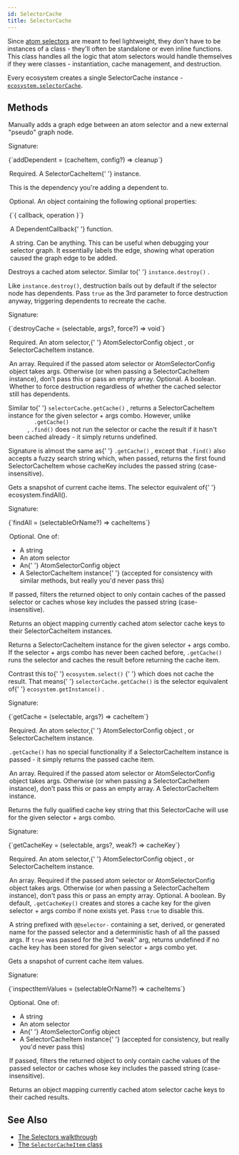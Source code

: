 ```yaml
---
id: SelectorCache
title: SelectorCache
---
```



Since [atom selectors](../types/AtomSelector) are meant to feel lightweight, they don't have to be instances of a class - they'll often be standalone or even inline functions. This class handles all the logic that atom selectors would handle themselves if they were classes - instantiation, cache management, and destruction.

Every ecosystem creates a single SelectorCache instance - [`ecosystem.selectorCache`](Ecosystem#selectorcache).

## Methods

<Legend>
  <Item name="addDependent">
    <p>
      Manually adds a graph edge between an atom selector and a new external
      "pseudo" graph node.
    </p>
    <p>Signature:</p>
    <Ts>{`addDependent = (cacheItem, config?) => cleanup`}</Ts>
    <Legend>
      <Item name="cacheItem">
        <p>
          Required. A <Link to="SelectorCacheItem">SelectorCacheItem</Link>{' '}
          instance.
        </p>
        <p>This is the dependency you're adding a dependent to.</p>
      </Item>
      <Item name="config">
        <p>Optional. An object containing the following optional properties:</p>
        <Ts>{`{ callback, operation }`}</Ts>
        <Legend>
          <Item name="callback">
            <p>
              A <Link to="../types/DependentCallback">DependentCallback</Link>{' '}
              function.
            </p>
          </Item>
          <Item name="operation">
            <p>
              A string. Can be anything. This can be useful when debugging your
              selector graph. It essentially labels the edge, showing what
              operation caused the graph edge to be added.
            </p>
          </Item>
        </Legend>
      </Item>
    </Legend>
  </Item>
  <Item name="destroyCache">
    <p>
      Destroys a cached atom selector. Similar to{' '}
      <Link to="AtomInstance#destroy">
        <code>instance.destroy()</code>
      </Link>
      .
    </p>
    <p>
      Like <code>instance.destroy()</code>, destruction bails out by default if
      the selector node has dependents. Pass <code>true</code> as the 3rd
      parameter to force destruction anyway, triggering dependents to recreate
      the cache.
    </p>
    <p>Signature:</p>
    <Ts>{`destroyCache = (selectable, args?, force?) => void`}</Ts>
    <Legend>
      <Item name="selectable">
        <p>
          Required. An <Link to="../types/AtomSelector">atom selector</Link>,{' '}
          <Link to="../types/AtomSelectorConfig">
            AtomSelectorConfig object
          </Link>
          , or <Link to="SelectorCacheItem">SelectorCacheItem instance</Link>.
        </p>
      </Item>
      <Item name="args">
        An array. Required if the passed atom selector or AtomSelectorConfig
        object takes args. Otherwise (or when passing a SelectorCacheItem
        instance), don't pass this or pass an empty array.
      </Item>
      <Item name="force">
        Optional. A boolean. Whether to force destruction regardless of whether
        the cached selector still has dependents.
      </Item>
    </Legend>
  </Item>
  <Item name="find">
    <p>
      Similar to{' '}
      <Link to="#getcache">
        <code>selectorCache.getCache()</code>
      </Link>
      , returns a <Link to="SelectorCacheItem">SelectorCacheItem</Link> instance
      for the given selector + args combo. However, unlike <code>
        .getCache()
      </code>, <code>.find()</code> does not run the selector or cache the result
      if it hasn't been cached already - it simply returns undefined.
    </p>
    <p>
      Signature is almost the same as{' '}
      <Link to="#getcache">
        <code>.getCache()</code>
      </Link>
      , except that <code>.find()</code> also accepts a fuzzy search string which,
      when passed, returns the first found SelectorCacheItem whose cacheKey includes
      the passed string (case-insensitive).
    </p>
  </Item>
  <Item name="findAll">
    <p>
      Gets a snapshot of current cache items. The selector equivalent of{' '}
      <Link to="Ecosystem#findall">ecosystem.findAll()</Link>.
    </p>
    <p>Signature:</p>
    <Ts>{`findAll = (selectableOrName?) => cacheItems`}</Ts>
    <Legend>
      <Item name="selectableOrName">
        <p>Optional. One of:</p>
        <ul>
          <li>A string</li>
          <li>
            An <Link to="../types/AtomSelector">atom selector</Link>
          </li>
          <li>
            An{' '}
            <Link to="../types/AtomSelectorConfig">
              AtomSelectorConfig object
            </Link>
          </li>
          <li>
            A <Link to="SelectorCacheItem">SelectorCacheItem instance</Link>{' '}
            (accepted for consistency with similar methods, but really you'd
            never pass this)
          </li>
        </ul>
        <p>
          If passed, filters the returned object to only contain caches of the
          passed selector or caches whose key includes the passed string
          (case-insensitive).
        </p>
      </Item>
      <Item name="Returns">
        Returns an object mapping currently cached atom selector cache keys to
        their <Link to="SelectorCacheItem">SelectorCacheItem</Link> instances.
      </Item>
    </Legend>
  </Item>
  <Item name="getCache">
    <p>
      Returns a <Link to="SelectorCacheItem">SelectorCacheItem</Link> instance
      for the given selector + args combo. If the selector + args combo has
      never been cached before, <code>.getCache()</code> runs the selector and
      caches the result before returning the cache item.
    </p>
    <p>
      Contrast this to{' '}
      <Link to="Ecosystem#select">
        <code>ecosystem.select()</code>
      </Link>{' '}
      which does not cache the result. That means{' '}
      <code>selectorCache.getCache()</code> is the selector equivalent of{' '}
      <Link to="Ecosystem#getinstance">
        <code>ecosystem.getInstance()</code>
      </Link>
      .
    </p>
    <p>Signature:</p>
    <Ts>{`getCache = (selectable, args?) => cacheItem`}</Ts>
    <Legend>
      <Item name="selectable">
        <p>
          Required. An <Link to="../types/AtomSelector">atom selector</Link>,{' '}
          <Link to="../types/AtomSelectorConfig">
            AtomSelectorConfig object
          </Link>
          , or <Link to="SelectorCacheItem">SelectorCacheItem instance</Link>.
        </p>
        <p>
          <code>.getCache()</code> has no special functionality if a
          SelectorCacheItem instance is passed - it simply returns the passed
          cache item.
        </p>
      </Item>
      <Item name="args">
        An array. Required if the passed atom selector or AtomSelectorConfig
        object takes args. Otherwise (or when passing a SelectorCacheItem
        instance), don't pass this or pass an empty array.
      </Item>
      <Item name="Returns">
        A <Link to="SelectorCacheItem">SelectorCacheItem</Link> instance.
      </Item>
    </Legend>
  </Item>
  <Item name="getCacheKey">
    <p>
      Returns the fully qualified cache key string that this SelectorCache will
      use for the given selector + args combo.
    </p>
    <p>Signature:</p>
    <Ts>{`getCacheKey = (selectable, args?, weak?) => cacheKey`}</Ts>
    <Legend>
      <Item name="selectable">
        <p>
          Required. An <Link to="../types/AtomSelector">atom selector</Link>,{' '}
          <Link to="../types/AtomSelectorConfig">
            AtomSelectorConfig object
          </Link>
          , or <Link to="SelectorCacheItem">SelectorCacheItem instance</Link>.
        </p>
      </Item>
      <Item name="args">
        An array. Required if the passed atom selector or AtomSelectorConfig
        object takes args. Otherwise (or when passing a SelectorCacheItem
        instance), don't pass this or pass an empty array.
      </Item>
      <Item name="weak">
        Optional. A boolean. By default, <code>.getCacheKey()</code> creates and
        stores a cache key for the given selector + args combo if none exists
        yet. Pass <code>true</code> to disable this.
      </Item>
      <Item name="Returns">
        <p>
          A string prefixed with <code>@@selector-</code> containing a set,
          derived, or generated name for the passed selector and a deterministic
          hash of all the passed args. If <code>true</code> was passed for the
          3rd "weak" arg, returns undefined if no cache key has been stored for
          given selector + args combo yet.
        </p>
      </Item>
    </Legend>
  </Item>
  <Item name="inspectItemValues">
    <p>Gets a snapshot of current cache item values.</p>
    <p>Signature:</p>
    <Ts>{`inspectItemValues = (selectableOrName?) => cacheItems`}</Ts>
    <Legend>
      <Item name="selectableOrName">
        <p>Optional. One of:</p>
        <ul>
          <li>A string</li>
          <li>
            An <Link to="../types/AtomSelector">atom selector</Link>
          </li>
          <li>
            An{' '}
            <Link to="../types/AtomSelectorConfig">
              AtomSelectorConfig object
            </Link>
          </li>
          <li>
            A <Link to="SelectorCacheItem">SelectorCacheItem instance</Link>{' '}
            (accepted for consistency, but really you'd never pass this)
          </li>
        </ul>
        <p>
          If passed, filters the returned object to only contain cache values of
          the passed selector or caches whose key includes the passed string
          (case-insensitive).
        </p>
      </Item>
      <Item name="Returns">
        Returns an object mapping currently cached atom selector cache keys to
        their cached results.
      </Item>
    </Legend>
  </Item>
</Legend>

## See Also

- [The Selectors walkthrough](../../walkthrough/selectors)
- [The `SelectorCacheItem` class](SelectorCacheItem)
